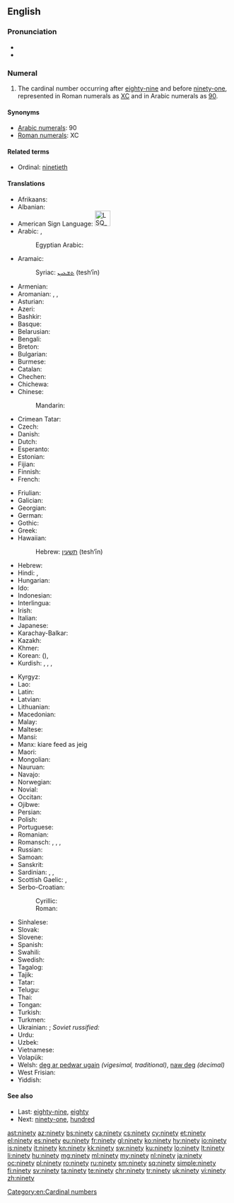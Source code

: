 ==English==

===Pronunciation===
* {{IPA|/ˈnaɪn.ti/|/ˈnaɪn.di/}}
* {{audio|en-us-ninety.ogg|Audio (US)}}

===Numeral===
{{head|en|numeral}}

# The cardinal number occurring after [[eighty-nine]] and before [[ninety-one]], represented in Roman numerals as [[XC]] and in Arabic numerals as [[90]].

====Synonyms====
* [[w:Arabic numerals|Arabic numerals]]: 90
* [[w:Roman numerals|Roman numerals]]: XC

====Related terms====
* Ordinal: [[ninetieth]]

====Translations====
{{trans-top|90}}
* Afrikaans: {{t|af|negentig}}
* Albanian: {{t|sq|nëntëdhjetë}}
* American Sign Language: [[Image:LSQ 90.jpg|35px]]
* Arabic: {{t|ar|تِسْعِينَ|tr=tisʿīn|sc=Arab}}, {{qualifier|only nominative, formal}} {{t|ar|تِسْعُونَ|tr=tisʿūn|sc=Arab}}
*: Egyptian Arabic: {{t|arz|تسعين||tr=tisʿīn|sc=Arab}}
* Aramaic:
*: Syriac: [[ܬܫܥܝܢ]] (tesh‘īn) {{c}}
* Armenian: {{t+|hy|իննսուն|tr=innsun}}
* Aromanian: {{t|rup|noauãdzãts}}, {{t|rup|noauãdzãtsi}}, {{t|rup|noauãdzãtsã}}
* Asturian: {{t+|ast|noventa}}
* Azeri: {{t+|az|doxsan}}
* Bashkir: {{t|ba|туҡһан|sc=Cyrl}}
* Basque: {{t+|eu|laurogeita hamar}}
* Belarusian: {{t|be|дзевяноста|tr=dzevjanósta|sc=Cyrl}}
* Bengali: {{t|bn|নব্বই|tr=nôbbôi|sc=Beng}}
* Breton: {{t|br|dek ha pevar-ugent}}
* Bulgarian: {{t|bg|деветдесет|tr=devetdeset|sc=Cyrl}}
* Burmese: {{t|my|ကိုးဆယ်|tr=ko:zè|sc=Mymr}}
* Catalan: {{t+|ca|noranta}}
* Chechen: {{t|ce|дезткъе итт|tr=deztghe itt}}
* Chichewa: {{t|ny|makumi asanu ndianayi}}
* Chinese:
*: Mandarin: {{t+|cmn|九十|tr=jiǔshí|sc=Hani}}
* Crimean Tatar: {{t|crh|doqsan}}
* Czech: {{t+|cs|devadesát}}
* Danish: {{t+|da|halvfems}}
* Dutch: {{t+|nl|negentig|f}}
* Esperanto: {{t|eo|naŭdek}}
* Estonian: {{t+|et|üheksakümmend}}
* Fijian: {{t|fj|ciwa saga vulu}}
* Finnish: {{t+|fi|yhdeksänkymmentä}}
* French:
*: {{qualifier|France|Quebec}} {{t+|fr|quatre-vingt-dix}}
*: {{qualifier|Belgium|Luxembourg|Switzerland}} {{t+|fr|nonante}}
* Friulian: {{t|fur|nonante}}
* Galician: {{t+|gl|noventa}}
* Georgian: {{t|ka|ოთხმოცდაათი|tr=ot’xmotsdaat’i|sc=Geor}}
* German: {{t+|de|neunzig|f}}
* Gothic: {{t|got|𐌽𐌹𐌿𐌽𐍄𐌰𐌹𐌷𐌿𐌽|tr=niuntaihun|sc=Goth}}
* Greek: {{t+|el|ενενήντα|tr=enenínda|sc=Grek}}
* Hawaiian: {{t|haw|kanaiwa}}
*: Hebrew: [[תשעין]] (tesh‘īn) {{c}}
* Hebrew: {{t|he|תִּשְׁעִים|m|f|tr=tish'ím}}
* Hindi: {{t+|hi|नब्बे|tr=nabbe}}, {{t|hi|नव्वे|tr=navve}}
* Hungarian: {{t+|hu|kilencven}}
* Ido: {{t+|io|nonadek}}
* Indonesian: {{t|id|sembilan puluh}}
* Interlingua: {{t|ia|novanta}}
* Irish: {{t+|ga|nócha}}
* Italian: {{t+|it|novanta}}
* Japanese: {{t+|ja|九十|tr=きゅうじゅう, kyūjū, くじゅう, kujū|sc=Jpan}}
* Karachay-Balkar: {{t|krc|токъсан|tr=toqsan|sc=Cyrl}}
* Kazakh: {{t+|kk|тоқсан|tr=toqsan|sc=Cyrl}}
* Khmer: {{t+|km|កៅសិប|tr=kaw səp|sc=Khmr}}
* Korean: {{t+|ko|구십|tr=gusip|sc=Kore}} ({{t+|ko|九十|sc=Kore}}), {{t+|ko|아흔|tr=aheun|sc=Kore}}
* Kurdish: {{t+|ku|not}}, {{t+|ku|nod}}, {{t+|ku|nehwed}}, {{t|ku|نه‌وه‌ت}}
{{trans-mid}}
* Kyrgyz: {{t|ky|токсон|tr=tokson|sc=Cyrl}}
* Lao: {{t|lo|ເກົ້າສິບ|tr=kâu síp|sc=Laoo}}
* Latin: {{t|la|nonaginta}}
* Latvian: {{t+|lv|deviņdesmit}}
* Lithuanian: {{t+|lt|devyniasdešimt}}
* Macedonian: {{t|mk|деведесет|tr=devédeset}}
* Malay: {{t|ms|sembilan puluh}}
* Maltese: {{t|mt|disgħin}}
* Mansi: {{t|mns|онтэлсат|tr=ontəlsat}}
* Manx: kiare feed as jeig
* Maori: {{t+|mi|iwa tekau}}
* Mongolian: {{t|mn|ер|tr=yer|sc=Cyrl}}
* Nauruan: {{t|na|aduma}}
* Navajo: {{t|nv|náhástʼédiin}}
* Norwegian: {{t+|no|nitti}}
* Novial: {{t|nov|ninanti}}
* Occitan: {{t+|oc|nonanta}}
* Ojibwe: {{t|oj|zhaangasimidana}}
* Persian: {{t+|fa|نَوَد|tr=navad}}
* Polish: {{t+|pl|dziewięćdziesiąt}}
* Portuguese: {{t+|pt|noventa}}
* Romanian: {{t+|ro|nouăzeci}}
* Romansch: {{t|rm|novanta}}, {{t|rm|navonta}}, {{t|rm|novànta}}, {{t|rm|nonaunta}}
* Russian: {{t+|ru|девяносто|tr=devjanósto}}
* Samoan: {{t|sm|ivagafulu}}
* Sanskrit: {{t|sa|नवति|tr=navatí}}
* Sardinian: {{t|sc|nobanta}}, {{t|sc|nonanta}}, {{t|sc|noranta}}
* Scottish Gaelic: {{qualifier|old system}} {{t|gd|ceithir}} {{t|gd|fichead}} {{t|gd|'s}} {{t|gd|a}} {{t|gd|deich}}, {{qualifier|new system}} {{t|gd|naochad}}
* Serbo-Croatian:
*: Cyrillic: {{t|sh|деведесет}}
*: Roman: {{t|sh|деведесет}}
* Sinhalese: {{t|si|අනූව|tr=anoova|sc=Sinh}}
* Slovak: {{t|sk|devätdesiat}}
* Slovene: {{t+|sl|devetdeset}}
* Spanish: {{t+|es|noventa}}
* Swahili: {{t+|sw|tisini}}
* Swedish: {{t+|sv|nittio}}
* Tagalog: {{t|tl|siyamnapu}}
* Tajik: {{t|tg|навад|tr=navad|sc=Cyrl}}
* Tatar: {{t+|tt|туксан|tr=tuksan|sc=Cyrl}}
* Telugu: {{t|te|తొంభై|tr=tombhay}}
* Thai: {{t|th|เก้าสิบ|tr=gâo sìp|sc=Thai}}
* Tongan: {{t|to|hivangofulu}}
* Turkish: {{t+|tr|doksan}}
* Turkmen: {{t+|tk|togsan}}
* Ukrainian: {{t+|uk|дев'ятдесят|tr=devʹjatdesiát|sc=Cyrl}}; ''Soviet russified:'' {{t+|uk|дев'яносто|tr=devʹjanósto|sc=Cyrl}}
* Urdu: {{t|ur|نوے|tr=navve}}
* Uzbek: {{t|uz|to`qson}}
* Vietnamese: {{t|vi|chín mươi}}
* Volapük: {{t+|vo|züldeg}}
* Welsh: [[deg ar pedwar ugain]] ''(vigesimal, traditional)'', [[naw deg]] ''(decimal)''
* West Frisian: {{t|fy|njoggentich}}
* Yiddish: {{t|yi|נײַנציק|tr=nanyntsik|sc=Hebr}}
{{trans-bottom}}

====See also====
* Last: [[eighty-nine]], [[eighty]]
* Next: [[ninety-one]], [[hundred]]

[[Category:en:Cardinal numbers]]

[[ast:ninety]]
[[az:ninety]]
[[bs:ninety]]
[[ca:ninety]]
[[cs:ninety]]
[[cy:ninety]]
[[et:ninety]]
[[el:ninety]]
[[es:ninety]]
[[eu:ninety]]
[[fr:ninety]]
[[gl:ninety]]
[[ko:ninety]]
[[hy:ninety]]
[[io:ninety]]
[[is:ninety]]
[[it:ninety]]
[[kn:ninety]]
[[kk:ninety]]
[[sw:ninety]]
[[ku:ninety]]
[[lo:ninety]]
[[lt:ninety]]
[[li:ninety]]
[[hu:ninety]]
[[mg:ninety]]
[[ml:ninety]]
[[my:ninety]]
[[nl:ninety]]
[[ja:ninety]]
[[oc:ninety]]
[[pl:ninety]]
[[ro:ninety]]
[[ru:ninety]]
[[sm:ninety]]
[[sq:ninety]]
[[simple:ninety]]
[[fi:ninety]]
[[sv:ninety]]
[[ta:ninety]]
[[te:ninety]]
[[chr:ninety]]
[[tr:ninety]]
[[uk:ninety]]
[[vi:ninety]]
[[zh:ninety]]